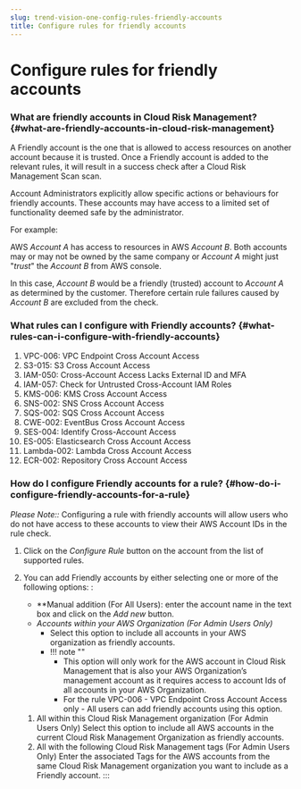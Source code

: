 ```yaml
---
slug: trend-vision-one-config-rules-friendly-accounts
title: Configure rules for friendly accounts
---
```

# Configure rules for friendly accounts

### What are friendly accounts in Cloud Risk Management? {#what-are-friendly-accounts-in-cloud-risk-management}

A Friendly account is the one that is allowed to access resources on another account because it is trusted. Once a Friendly account is added to the relevant rules, it will result in a success check after a Cloud Risk Management Scan scan.

Account Administrators explicitly allow specific actions or behaviours for friendly accounts. These accounts may have access to a limited set of functionality deemed safe by the administrator.

For example:

AWS *Account A* has access to resources in AWS *Account B*. Both accounts may or may not be owned by the same company or *Account A* might just "*trust*" the *Account B* from AWS console.

In this case, *Account B* would be a friendly (trusted) account to *Account A* as determined by the customer. Therefore certain rule failures caused by *Account B* are excluded from the check.

### What rules can I configure with Friendly accounts? {#what-rules-can-i-configure-with-friendly-accounts}

1.  VPC-006: VPC Endpoint Cross Account Access
2.  S3-015: S3 Cross Account Access
3.  IAM-050: Cross-Account Access Lacks External ID and MFA
4.  IAM-057: Check for Untrusted Cross-Account IAM Roles
5.  KMS-006: KMS Cross Account Access
6.  SNS-002: SNS Cross Account Access
7.  SQS-002: SQS Cross Account Access
8.  CWE-002: EventBus Cross Account Access
9.  SES-004: Identify Cross-Account Access
10. ES-005: Elasticsearch Cross Account Access
11. Lambda-002: Lambda Cross Account Access
12. ECR-002: Repository Cross Account Access

### How do I configure Friendly accounts for a rule? {#how-do-i-configure-friendly-accounts-for-a-rule}

*Please Note::* Configuring a rule with friendly accounts will allow users who do not have access to these accounts to view their AWS Account IDs in the rule check.

1.  Click on the *Configure* *Rule* button on the account from the list of supported rules.
2.  You can add Friendly accounts by either selecting one or more of the following options: :
    - \*\*Manual addition (For All Users): enter the account name in the text box and click on the *Add new* button.
    - *Accounts within your AWS Organization (For Admin Users Only)*
      - Select this option to include all accounts in your AWS organization as friendly accounts.
      - !!! note ""
        - This option will only work for the AWS account in Cloud Risk Management that is also your AWS Organization’s management account as it requires access to account Ids of all accounts in your AWS Organization.
        - For the rule VPC-006 - VPC Endpoint Cross Account Access only - All users can add friendly accounts using this option.

    1.  All within this Cloud Risk Management organization (For Admin Users Only) Select this option to include all AWS accounts in the current Cloud Risk Management Organization as friendly accounts.
    2.  All with the following Cloud Risk Management tags (For Admin Users Only) Enter the associated Tags for the AWS accounts from the same Cloud Risk Management organization you want to include as a Friendly account.
:::
